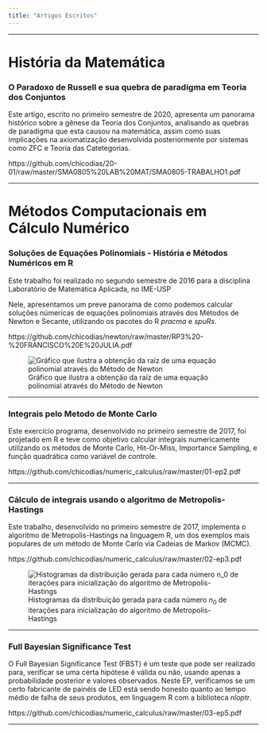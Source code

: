 ```yaml
---
title: "Artigos Escritos"
---
```


***

# História da Matemática

### O Paradoxo de Russell e sua quebra de paradigma em Teoria dos Conjuntos

Este artigo, escrito no primeiro semestre de 2020, apresenta um panorama histórico sobre a gênese da Teoria dos Conjuntos, analisando as quebras de paradigma que esta causou na matemática, assim como suas implicações na axiomatização desenvolvida posteriormente por sistemas como ZFC e Teoria das Catetegorias.

https://github.com/chicodias/20-01/raw/master/SMA0805%20LAB%20MAT/SMA0805-TRABALHO1.pdf

***

# Métodos Computacionais em Cálculo Numérico

### Soluções de Equações Polinomiais - História e Métodos Numéricos em R

Este trabalho foi realizado no segundo semestre de 2016 para a disciplina Laboratório de Matemática Aplicada, no IME-USP

Nele, apresentamos um preve panorama de como podemos calcular soluções númericas de equações polinomiais através dos Métodos de Newton e Secante, utilizando os pacotes do R *pracma* e *spuRs*.

https://github.com/chicodias/newton/raw/master/RP3%20-%20FRANCISCO%20E%20JULIA.pdf

![Gráfico que ilustra a obtenção da raíz de uma equação polinomial através do Método de Newton](graf2.png)

***



### Integrais pelo Metodo de Monte Carlo

Este exercício programa, desenvolvido no primeiro semestre de 2017, foi projetado em R e teve como objetivo calcular integrais numericamente utilizando os métodos de Monte Carlo, Hit-Or-Miss, Importance Sampling, e função quadrática como variável de controle.

https://github.com/chicodias/numeric_calculus/raw/master/01-ep2.pdf

***

### Cálculo de integrais usando o algoritmo de Metropolis-Hastings

Este trabalho, desenvolvido no primeiro semestre de 2017, implementa o algoritmo de Metropolis-Hastings na linguagem R, um dos exemplos mais populares de um método de Monte Carlo via Cadeias de Markov (MCMC).

https://github.com/chicodias/numeric_calculus/raw/master/02-ep3.pdf

![Histogramas da distribuição gerada para cada número $n_0$ de iterações para inicialização do algoritmo de Metropolis-Hastings](n.jpg)


***

### Full Bayesian Significance Test

O Full Bayesian Significance Test (FBST) é um teste que pode ser realizado para, verificar se uma certa hipótese é
válida ou não, usando apenas a probabilidade posterior e valores observados. Neste EP, verificamos se um certo fabricante de painéis de LED está sendo honesto quanto ao tempo médio de falha de seus produtos, em linguagem R com a biblioteca *nloptr*.

https://github.com/chicodias/numeric_calculus/raw/master/03-ep5.pdf


***
